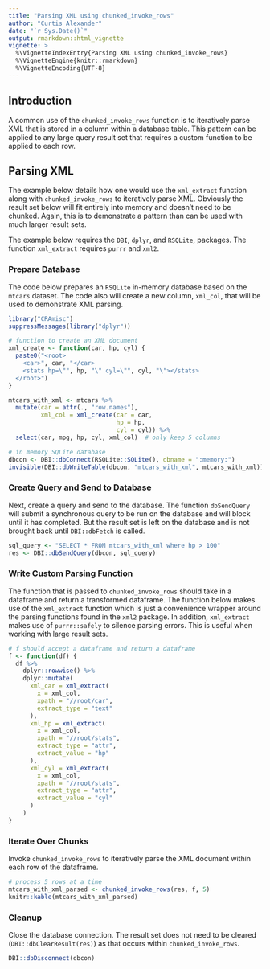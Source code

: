 ```yaml
---
title: "Parsing XML using chunked_invoke_rows"
author: "Curtis Alexander"
date: "`r Sys.Date()`"
output: rmarkdown::html_vignette
vignette: >
  %\VignetteIndexEntry{Parsing XML using chunked_invoke_rows}
  %\VignetteEngine{knitr::rmarkdown}
  %\VignetteEncoding{UTF-8}
---
```


## Introduction
A common use of the `chunked_invoke_rows` function is to iteratively parse XML that is stored in a column within a database table.  This pattern can be applied to any large query result set that requires a custom function to be applied to each row.

## Parsing XML
The example below details how one would use the `xml_extract` function along with `chunked_invoke_rows` to iteratively parse XML.  Obviously the result set below will fit entirely into memory and doesn't need to be chunked.  Again, this is to demonstrate a pattern than can be used with much larger result sets.

The example below requires the `DBI`, `dplyr`, and `RSQLite`, packages.  The function `xml_extract` requires `purrr` and `xml2`.

### Prepare Database
The code below prepares an `RSQLite` in-memory database based on the `mtcars` dataset.  The code also will create a new column, `xml_col`, that will be used to demonstrate XML parsing.

```r
library("CRAmisc")
suppressMessages(library("dplyr"))

# function to create an XML document
xml_create <- function(car, hp, cyl) {
  paste0("<root>
    <car>", car, "</car>
    <stats hp=\"", hp, "\" cyl=\"", cyl, "\"></stats>
  </root>")
}

mtcars_with_xml <- mtcars %>%
  mutate(car = attr(., "row.names"),
         xml_col = xml_create(car = car,
                              hp = hp,
                              cyl = cyl)) %>%
  select(car, mpg, hp, cyl, xml_col)  # only keep 5 columns

# in memory SQLite database
dbcon <- DBI::dbConnect(RSQLite::SQLite(), dbname = ":memory:")
invisible(DBI::dbWriteTable(dbcon, "mtcars_with_xml", mtcars_with_xml))
```

### Create Query and Send to Database
Next, create a query and send to the database.  The function `dbSendQuery` will submit a synchronous query to be run on the database and will block until it has completed.  But the result set is left on the database and is not brought back until `DBI::dbFetch` is called.

```r
sql_query <- "SELECT * FROM mtcars_with_xml where hp > 100"
res <- DBI::dbSendQuery(dbcon, sql_query)
```

### Write Custom Parsing Function
The function that is passed to `chunked_invoke_rows` should take in a dataframe and return a transformed dataframe.  The function below makes use of the `xml_extract` function which is just a convenience wrapper around the parsing functions found in the `xml2` package.  In addition, `xml_extract` makes use of `purrr::safely` to silence parsing errors.  This is useful when working with large result sets.

```r
# f should accept a dataframe and return a dataframe
f <- function(df) {
  df %>%
    dplyr::rowwise() %>%
    dplyr::mutate(
      xml_car = xml_extract(
        x = xml_col,
        xpath = "//root/car",
        extract_type = "text"
      ),
      xml_hp = xml_extract(
        x = xml_col,
        xpath = "//root/stats",
        extract_type = "attr",
        extract_value = "hp"
      ),
      xml_cyl = xml_extract(
        x = xml_col,
        xpath = "//root/stats",
        extract_type = "attr",
        extract_value = "cyl"
      )
    )
}
```

### Iterate Over Chunks
Invoke `chunked_invoke_rows` to iteratively parse the XML document within each row of the dataframe.

```r
# process 5 rows at a time
mtcars_with_xml_parsed <- chunked_invoke_rows(res, f, 5)
knitr::kable(mtcars_with_xml_parsed)
```

### Cleanup
Close the database connection.  The result set does not need to be cleared (`DBI::dbClearResult(res)`) as that occurs within `chunked_invoke_rows`.

```r
DBI::dbDisconnect(dbcon)
```